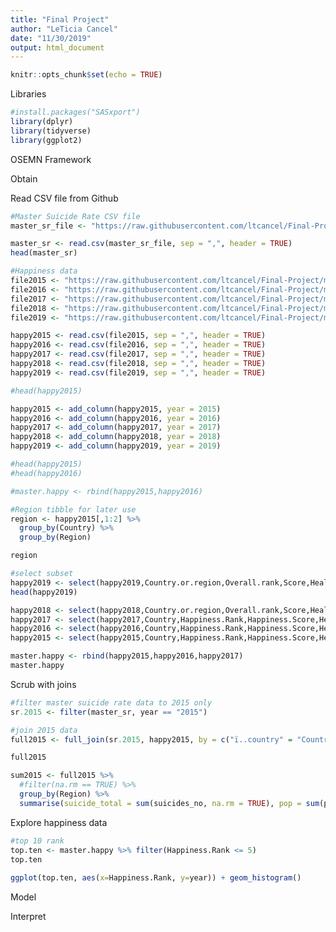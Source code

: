 ```yaml
---
title: "Final Project"
author: "LeTicia Cancel"
date: "11/30/2019"
output: html_document
---
```


```r
knitr::opts_chunk$set(echo = TRUE)
```

Libraries
```r
#install.packages("SASxport")
library(dplyr)
library(tidyverse)
library(ggplot2)
```


OSEMN Framework

Obtain

Read CSV file from Github
```r
#Master Suicide Rate CSV file
master_sr_file <- "https://raw.githubusercontent.com/ltcancel/Final-Project/master/Global_Suicide_Rate.csv"

master_sr <- read.csv(master_sr_file, sep = ",", header = TRUE)
head(master_sr)

#Happiness data
file2015 <- "https://raw.githubusercontent.com/ltcancel/Final-Project/master/2015.csv"
file2016 <- "https://raw.githubusercontent.com/ltcancel/Final-Project/master/2016.csv"
file2017 <- "https://raw.githubusercontent.com/ltcancel/Final-Project/master/2017.csv"
file2018 <- "https://raw.githubusercontent.com/ltcancel/Final-Project/master/2018.csv"
file2019 <- "https://raw.githubusercontent.com/ltcancel/Final-Project/master/2019.csv"

happy2015 <- read.csv(file2015, sep = ",", header = TRUE)
happy2016 <- read.csv(file2016, sep = ",", header = TRUE)
happy2017 <- read.csv(file2017, sep = ",", header = TRUE)
happy2018 <- read.csv(file2018, sep = ",", header = TRUE)
happy2019 <- read.csv(file2019, sep = ",", header = TRUE)

#head(happy2015)

happy2015 <- add_column(happy2015, year = 2015)
happy2016 <- add_column(happy2016, year = 2016)
happy2017 <- add_column(happy2017, year = 2017)
happy2018 <- add_column(happy2018, year = 2018)
happy2019 <- add_column(happy2019, year = 2019)

#head(happy2015)
#head(happy2016)

#master.happy <- rbind(happy2015,happy2016)

#Region tibble for later use
region <- happy2015[,1:2] %>%
  group_by(Country) %>%
  group_by(Region)

region

#select subset  
happy2019 <- select(happy2019,Country.or.region,Overall.rank,Score,Healthy.life.expectancy,Generosity,year)
head(happy2019)

happy2018 <- select(happy2018,Country.or.region,Overall.rank,Score,Healthy.life.expectancy,Generosity,year)
happy2017 <- select(happy2017,Country,Happiness.Rank,Happiness.Score,Health..Life.Expectancy.,Generosity,year)
happy2016 <- select(happy2016,Country,Happiness.Rank,Happiness.Score,Health..Life.Expectancy.,Generosity,year)
happy2015 <- select(happy2015,Country,Happiness.Rank,Happiness.Score,Health..Life.Expectancy.,Generosity,year)

master.happy <- rbind(happy2015,happy2016,happy2017)
master.happy
```


Scrub with joins
```r
#filter master suicide rate data to 2015 only
sr.2015 <- filter(master_sr, year == "2015")

#join 2015 data
full2015 <- full_join(sr.2015, happy2015, by = c("ï..country" = "Country"))

full2015

sum2015 <- full2015 %>%
  #filter(na.rm == TRUE) %>%
  group_by(Region) %>%
  summarise(suicide_total = sum(suicides_no, na.rm = TRUE), pop = sum(population, na.rm = TRUE), rank = mean(Happiness.Score, na.rm = TRUE))
```


Explore happiness data
```r
#top 10 rank
top.ten <- master.happy %>% filter(Happiness.Rank <= 5)
top.ten
  
ggplot(top.ten, aes(x=Happiness.Rank, y=year)) + geom_histogram()
```


Model


Interpret